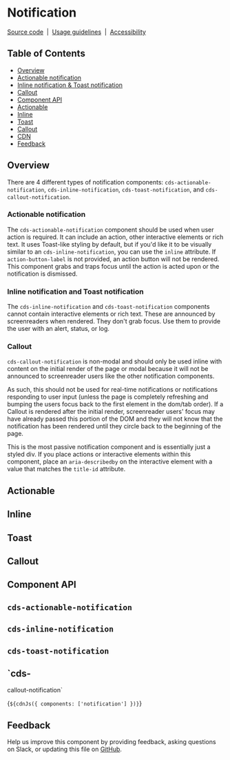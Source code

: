 
# Notification

[Source code](https://github.com/carbon-design-system/carbon/tree/main/packages/web-components/src/components/notification)
&nbsp;|&nbsp;
[Usage guidelines](https://www.carbondesignsystem.com/components/notification/usage)
&nbsp;|&nbsp;
[Accessibility](https://www.carbondesignsystem.com/components/notification/accessibility)

## Table of Contents

- [Overview](#overview)
- [Actionable notification](#actionable-notification)
- [Inline notification & Toast notification](#inline-notification-and-toast-notification)
- [Callout](#callout)
- [Component API](#component-api)
- [Actionable](#actionable)
- [Inline](#inline)
- [Toast](#toast)
- [Callout](#callout-1)
- [CDN](#cdn)
- [Feedback](#feedback)

## Overview

There are 4 different types of notification components:
`cds-actionable-notification`, `cds-inline-notification`, `cds-toast-notification`, and `cds-
callout-notification`.

### Actionable notification

The `cds-actionable-notification` component should be used when user action is
required. It can include an action, other interactive elements or rich text. It
uses Toast-like styling by default, but if you'd like it to be visually similar
to an `cds-inline-notification`, you can use the `inline` attribute. If
`action-button-label` is not provided, an action button will not be rendered.
This component grabs and traps focus until the action is acted upon or the
notification is dismissed.

### Inline notification and Toast notification

The `cds-inline-notification` and `cds-toast-notification` components cannot
contain interactive elements or rich text. These are announced by screenreaders
when rendered. They don't grab focus. Use them to provide the user with an
alert, status, or log.

### Callout

`cds-callout-notification` is non-modal and should only be used inline with content on the
initial render of the page or modal because it will not be announced to
screenreader users like the other notification components.

As such, this should not be used for real-time notifications or notifications
responding to user input (unless the page is completely refreshing and bumping
the users focus back to the first element in the dom/tab order). If a Callout is
rendered after the initial render, screenreader users' focus may have already
passed this portion of the DOM and they will not know that the notification has
been rendered until they circle back to the beginning of the page.

This is the most passive notification component and is essentially just a styled
div. If you place actions or interactive elements within this component, place
an `aria-describedby` on the interactive element with a value that matches the
`title-id` attribute.

## Actionable

<Canvas id="components-notifications-actionable--default" />

## Inline

<Canvas id="components-notifications-inline--default" />

## Toast

<Canvas id="components-notifications-toast--default" />

## Callout

<Canvas id="components-notifications-
callout-notification--default" />

## Component API

## `cds-actionable-notification`

<ArgTypes of="cds-actionable-notification" />

## `cds-inline-notification`

<ArgTypes of="cds-inline-notification" />

## `cds-toast-notification`

<ArgTypes of="cds-toast-notification" />

## `cds-
callout-notification`

<ArgTypes of="cds-
callout-notification" />

<Markdown>{`${cdnJs({ components: ['notification'] })}`}</Markdown>

## Feedback

Help us improve this component by providing feedback, asking questions on Slack,
or updating this file on
[GitHub](https://github.com/carbon-design-system/carbon/edit/main/packages/web-components/src/components/notification/notification.mdx).